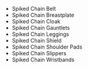 - <WowHeadItem id="15515">Spiked Chain Belt</WowHeadItem>
- <WowHeadItem id="15518">Spiked Chain Breastplate</WowHeadItem>
- <WowHeadItem id="15519">Spiked Chain Cloak</WowHeadItem>
- <WowHeadItem id="15520">Spiked Chain Gauntlets</WowHeadItem>
- <WowHeadItem id="15521">Spiked Chain Leggings</WowHeadItem>
- <WowHeadItem id="15522">Spiked Chain Shield</WowHeadItem>
- <WowHeadItem id="15523">Spiked Chain Shoulder Pads</WowHeadItem>
- <WowHeadItem id="15516">Spiked Chain Slippers</WowHeadItem>
- <WowHeadItem id="15517">Spiked Chain Wristbands</WowHeadItem>